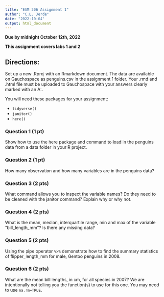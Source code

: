 ---
title: "ESM 206 Assignment 1"
author: "C.L. Jerde"
date: "2022-10-04"
output: html_document
---

**Due by midnight October 12th, 2022** 

**This assignment covers labs 1 and 2**

## Directions: 

Set up a new .Rproj with an Rmarkdown document. The data are available on Gauchospace as penguins.csv in the assignment 1 folder. Your .rmd  and .html file must be uploaded to Gauchospace with your answers clearly marked with an A:. 

You will need these packages for your assignment: 

- `tidyverse()`
- `janitor()`
-  `here()`


### Question 1 (1 pt) 

Show how to use the here package and command to load in the penguins data from a data folder in your R project.


### Question 2 (1 pt) 

How many observation and how many variables are in the penguins data?


### Question 3 (2 pts) 

What command allows you to inspect the variable names? Do they need to be cleaned with the janitor command? Explain why or why not.


### Question 4 (2 pts) 

What is the mean, median, interquartile range, min and max of the variable "bill_length_mm"?  Is there any missing data?  


### Question 5 (2 pts) 

Using the pipe operator `%>%` demonstrate how to find the summary statistics of flipper_length_mm for male, Gentoo penguins in 2008.


### Question 6 (2 pts) 

What are the mean bill lengths, in cm, for all species in 2007?  We are intentionally not telling you the function(s) to use for this one.  You may need to use `na.rm=TRUE`. 



